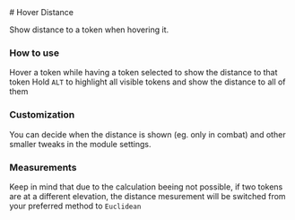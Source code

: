 
<ImageButBetter src="/images/Hover-Distance/Hdsingle.png" alt="Hovering a single token" width={2000} height={2000} className={styles.wikiimage}/>
# Hover Distance

Show distance to a token when hovering it.

### How to use

Hover a token while having a token selected to show the distance to that
token Hold `ALT` to highlight all
visible tokens and show the distance to all of them
<ImageButBetter src="/images/Hover-Distance/Hdmasshighlight.png" alt="Holding ALT to highlight all tokens" width={2000} height={2000} className={styles.wikiimage}/>

### Customization

You can decide when the distance is shown (eg. only in combat) and other
smaller tweaks in the module settings.

### Measurements

Keep in mind that due to the calculation beeing not possible, if two
tokens are at a different elevation, the distance mesurement will be
switched from your preferred method to `Euclidean`

